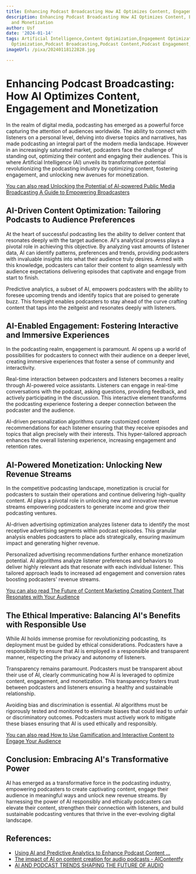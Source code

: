 ```yaml
---
title: Enhancing Podcast Broadcasting How AI Optimizes Content, Engagement, and Monetization
description: Enhancing Podcast Broadcasting How AI Optimizes Content, Engagement,
  and Monetization
author: Usf
date: '2024-01-14'
tags: Artificial Intelligence,Content Optimization,Engagement Optimization,Monetization
  Optimization,Podcast Broadcasting,Podcast Content,Podcast Engagement,Podcast Monetization
imageUrl: /pixa/20240118122828.jpg

---
```

# Enhancing Podcast Broadcasting: How AI Optimizes Content, Engagement and Monetization

In the realm of digital media, podcasting has emerged as a powerful force capturing the attention of audiences  worldwide. The ability to  connect with listeners on a personal level, delving into diverse topics and narratives, has made podcasting an integral part of the modern media landscape. However in an increasingly saturated market, podcasters face the challenge of standing out,  optimizing their content and engaging their audiences. This is  where Artificial Intelligence (AI) unveils its transformative potential  revolutionizing the podcasting industry by optimizing content, fostering engagement,  and unlocking new  avenues for monetization.

[You can also read Unlocking the Potential of AI-powered Public Media Broadcasting A Guide to Empowering Broadcasters](Unlocking%20the%20Potential%20of%20AI-powered%20Public%20Media%20Broadcasting%20A%20Guide%20to%20Empowering%20Broadcasters)


## AI-Driven Content Optimization: Tailoring Podcasts to Audience Preferences

At the  heart of successful podcasting  lies the ability to deliver content that resonates deeply with the target audience. AI's analytical prowess  plays a pivotal role in achieving this objective. By analyzing vast amounts of listener data,  AI can identify patterns, preferences and trends, providing podcasters  with invaluable  insights into what their audience truly desires. Armed with this  knowledge, podcasters can tailor their content to align seamlessly with audience expectations delivering episodes that captivate and engage from start to finish.

Predictive analytics,  a subset  of AI, empowers podcasters with the ability to foresee upcoming trends and identify topics that are poised to generate buzz. This foresight enables podcasters to stay ahead of the curve crafting  content that taps into  the zeitgeist and resonates deeply with listeners.

## AI-Enabled Engagement: Fostering Interactive and Immersive Experiences

In  the podcasting realm, engagement is paramount. AI opens up a world of possibilities for podcasters to connect with their audience on a deeper level,  creating immersive experiences  that foster a sense of community and interactivity.

Real-time interaction between  podcasters and listeners becomes a reality through AI-powered voice assistants. Listeners can engage in  real-time conversations with the podcast, asking questions, providing feedback, and actively participating in the discussion.  This interactive element transforms the podcasting  experience  fostering a  deeper connection between the podcaster and  the audience.

AI-driven personalization algorithms curate customized  content recommendations  for each listener  ensuring that they receive episodes and topics that align precisely with  their interests. This  hyper-tailored approach enhances  the overall  listening experience, increasing engagement and  retention rates.

## AI-Powered Monetization:  Unlocking New Revenue  Streams

In the competitive podcasting landscape, monetization  is crucial for  podcasters to sustain their operations and continue  delivering high-quality content. AI plays a pivotal role in unlocking new and innovative revenue  streams empowering podcasters to generate income and grow their podcasting ventures.

AI-driven advertising  optimization analyzes  listener data to  identify the most receptive advertising segments within podcast episodes.  This granular analysis enables podcasters to place ads strategically, ensuring maximum impact and generating higher revenue.

Personalized advertising  recommendations further enhance monetization potential. AI algorithms analyze listener preferences and behaviors to deliver highly relevant ads that resonate with each individual listener. This tailored approach leads to increased ad engagement and conversion rates boosting podcasters' revenue streams.

[You  can  also read The Future of Content Marketing Creating Content That Resonates  with Your Audience](The%20Future%20of%20Content%20Marketing%20Creating%20Content%20That%20Resonates%20with%20Your%20Audience)


## The Ethical Imperative:  Balancing AI's Benefits  with Responsible Use

While AI holds immense promise  for revolutionizing podcasting, its deployment must  be guided  by ethical  considerations. Podcasters have a responsibility to ensure that AI is employed in a responsible and transparent manner, respecting the  privacy and  autonomy of listeners.

Transparency remains  paramount. Podcasters must be transparent about their use of AI,  clearly communicating how  AI is leveraged to optimize content, engagement, and monetization. This transparency fosters trust between podcasters and listeners ensuring a healthy and sustainable relationship.

Avoiding bias and discrimination is essential. AI algorithms must be rigorously tested and monitored to eliminate biases that could lead to unfair or discriminatory outcomes. Podcasters must actively work to mitigate these biases ensuring that AI is used ethically and responsibly.

[You can also read How to  Use Gamification and  Interactive Content to Engage Your Audience](How%20to%20Use%20Gamification%20and%20Interactive%20Content%20to%20Engage%20Your%20Audience)


## Conclusion: Embracing AI's  Transformative Power

AI has  emerged as a transformative force in the podcasting industry, empowering podcasters to create  captivating content, engage their audience in meaningful ways and unlock new revenue streams. By harnessing  the power of AI responsibly  and ethically podcasters can elevate  their content, strengthen their connection with listeners, and build sustainable podcasting ventures that thrive in the  ever-evolving digital landscape.

## References:
- [Using AI and Predictive Analytics to Enhance Podcast Content ...](https://readwrite.com/using-ai-and-predictive-analytics-to-enhance-podcast-content-strategy/)
- [The impact of AI on content creation for audio podcasts - AIContentfy](https://aicontentfy.com/en/blog/impact-of-ai-on-content-creation-for-audio-podcasts)
- [AI AND PODCAST TRENDS SHAPING THE FUTURE OF AUDIO](https://www.linkedin.com/pulse/ai-podcast-trends-shaping-future-audio-video-content)
